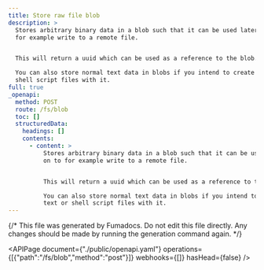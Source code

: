 ```yaml
---
title: Store raw file blob
description: >
  Stores arbitrary binary data in a blob such that it can be used later on to
  for example write to a remote file.


  This will return a uuid which can be used as a reference to the blob.

  You can also store normal text data in blobs if you intend to create text or
  shell script files with it.
full: true
_openapi:
  method: POST
  route: /fs/blob
  toc: []
  structuredData:
    headings: []
    contents:
      - content: >
          Stores arbitrary binary data in a blob such that it can be used later
          on to for example write to a remote file.


          This will return a uuid which can be used as a reference to the blob.

          You can also store normal text data in blobs if you intend to create
          text or shell script files with it.
---
```


{/* This file was generated by Fumadocs.
Do not edit this file directly. Any changes should be made by running the generation command again. */}

<APIPage document={"./public/openapi.yaml"} operations={[{"path":"/fs/blob","method":"post"}]} webhooks={[]} hasHead={false} />